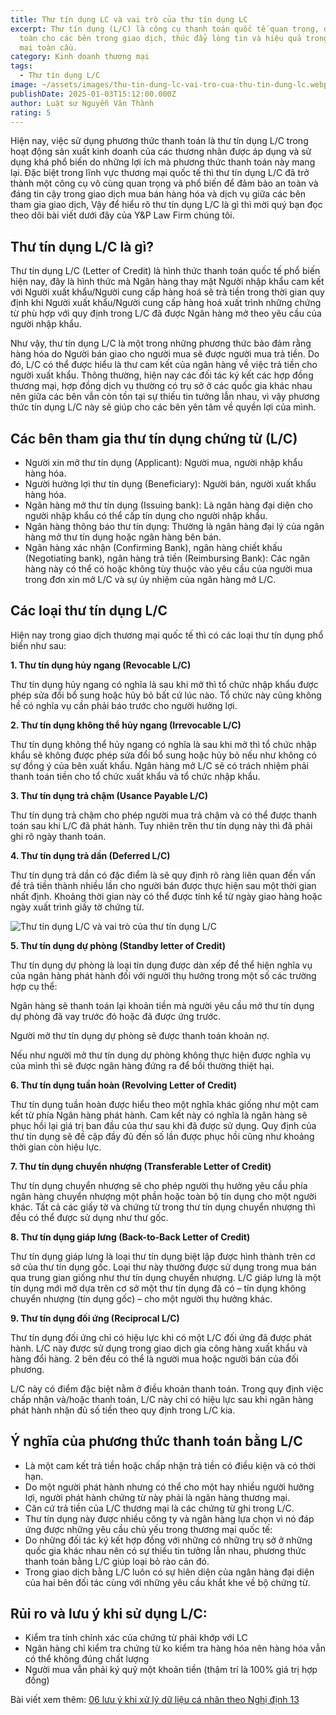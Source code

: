 ```yaml
---
title: Thư tín dụng LC và vai trò của thư tín dụng LC
excerpt: Thư tín dụng (L/C) là công cụ thanh toán quốc tế quan trọng, đảm bảo an
  toàn cho các bên trong giao dịch, thúc đẩy lòng tin và hiệu quả trong thương
  mại toàn cầu.
category: Kinh doanh thương mại
tags:
  - Thư tín dụng L/C
image: ~/assets/images/thu-tin-dung-lc-vai-tro-cua-thu-tin-dung-lc.webp
publishDate: 2025-01-03T15:12:00.000Z
author: Luật sư Nguyễn Văn Thành
rating: 5
---
```

Hiện nay, việc sử dụng phương thức thanh toán là thư tín dụng L/C trong hoạt động sản xuất kinh doanh của các thương nhân được áp dụng và sử dụng khá phổ biến do những lợi ích mà phương thức thanh toán này mang lại. Đặc biệt trong lĩnh vực thương mại quốc tế thì thư tín dụng L/C đã trở thành một công cụ vô cùng quan trọng và phổ biến để đảm bảo an toàn và đáng tin cậy trong giao dịch mua bán hàng hóa và dịch vụ giữa các bên tham gia giao dịch, Vậy để hiểu rõ thư tín dụng L/C là gì thì mời quý bạn đọc theo dõi bài viết dưới đây của Y&P Law Firm chúng tôi.

## Thư tín dụng L/C là gì?

Thư tín dụng L/C (Letter of Credit) là hình thức thanh toán quốc tế phổ biến hiện nay, đây là hình  thức mà Ngân hàng thay mặt Người  nhập  khẩu  cam  kết với  Người  xuất  khẩu/Người  cung  cấp hàng hoá sẽ trả tiền trong thời gian quy định khi  Người  xuất  khẩu/Người  cung  cấp hàng hoá xuất trình những chứng từ phù hợp với  quy  định trong L/C đã được Ngân hàng  mở  theo yêu cầu của người nhập khẩu.

Như vậy, thư tín dụng L/C là một trong những phương thức bảo đảm rằng hàng hóa do Người bán giao cho người mua sẽ được người mua trả tiền. Do đó, L/C có thể được hiểu là thư cam kết của ngân hàng về việc trả tiền cho người xuất khẩu. Thông thường, hiện nay các đối tác ký kết các hợp đồng thương mại, hợp đồng dịch vụ thường có trụ sở ở các quốc gia khác nhau nên giữa các bên vẫn còn tồn tại sự thiếu tin tưởng lẫn nhau, vì vậy phương thức tín dụng L/C này sẽ giúp cho các bên yên tâm về quyền lợi của mình.

## Các bên tham gia thư tín dụng chứng từ (L/C)

* Người xin mở thư tín dụng (Applicant): Người mua, người nhập khẩu hàng hóa.
* Người hưởng lợi thư tín dụng (Beneficiary): Người bán, người xuất khẩu hàng hóa.
* Ngân hàng mở thư tín dụng (Issuing bank): Là ngân hàng đại diện cho người nhập khẩu có thể cấp tín dụng cho người nhập khẩu.
* Ngân hàng thông báo thư tín dụng: Thường là ngân hàng đại lý của ngân hàng mở thư tín dụng hoặc ngân hàng bên bán.
* Ngân hàng xác nhận (Confirming Bank), ngân hàng chiết khấu (Negotiating bank), ngân hàng trả tiền (Reimbursing Bank): Các ngân hàng này có thể có hoặc không tùy thuộc vào yêu cầu của người mua trong đơn xin mở L/C và sự ủy nhiệm của ngân hàng mở L/C.

## Các loại thư tín dụng L/C

Hiện nay trong giao dịch thương mại quốc tế thì có các loại thư tín dụng phổ biến như sau:

**1. Thư tín dụng hủy ngang  (Revocable L/C)**

Thư tín dụng hủy ngang có nghĩa là sau khi mở thì tổ chức nhập khẩu được phép sửa đổi bổ sung hoặc hủy bỏ bất cứ lúc nào. Tổ chức này cũng không hề có nghĩa vụ cần phải báo trước cho người hưởng lợi.

**2. Thư tín dụng không thể hủy ngang (Irrevocable L/C)**

Thư tín dụng không thể hủy ngang có nghĩa là sau khi mở thì tổ chức nhập khẩu sẽ không được phép sửa đổi bổ sung hoặc hủy bỏ nếu như không có sự đồng ý của bên xuất khẩu. Ngân hàng mở L/C sẽ có trách nhiệm phải thanh toán tiền cho tổ chức xuất khẩu và tổ chức nhập khẩu.

**3. Thư tín dụng trả chậm (Usance Payable L/C)**

Thư tín dụng trả chậm cho phép người mua trả chậm và có thể được thanh toán sau khi L/C đã phát hành. Tuy nhiên trên thư tín dụng này thì đã phải ghi rõ ngày thanh toán. 

**4. Thư tín dụng trả dần (Deferred L/C)**

Thư tín dụng trả dần có đặc điểm là sẽ quy định rõ ràng liên quan đến vấn đề trả tiền thành nhiều lần cho người bán được thực hiện sau một thời gian nhất định. Khoảng thời gian này có thể được tính kể từ ngày giao hàng hoặc ngày xuất trình giấy tờ chứng từ.

![Thư tín dụng L/C và vai trò của thư tín dụng L/C](~/assets/images/thu-tin-dung-lc-vai-tro-cua-thu-tin-dung-1.png "Thư tín dụng L/C và vai trò của thư tín dụng L/C")

**5. Thư tín dụng dự phòng (Standby letter of Credit)**

Thư tín dụng dự phòng là loại tín dụng được dàn xếp để thể hiện nghĩa vụ của ngân hàng phát hành đối với người thụ hưởng trong một số các trường hợp cụ thể:

Ngân hàng sẽ thanh toán lại khoản tiền mà người yêu cầu mở thư tín dụng dự phòng đã vay trước đó hoặc đã được ứng trước.

Người mở thư tín dụng dự phòng sẽ được thanh toán khoản nợ.

Nếu như người mở thư tín dụng dự phòng không thực hiện được nghĩa vụ của mình thì sẽ được ngân hàng đứng ra để bồi thường thiệt hại. 

**6. Thư tín dụng tuần hoàn (Revolving Letter of Credit)**

Thư tín dụng tuần hoàn được hiểu theo một nghĩa khác giống như một cam kết từ phía Ngân hàng phát hành. Cam kết này có nghĩa là ngân hàng sẽ phục hồi lại giá trị ban đầu của thư sau khi đã được sử dụng. Quy định của thư tín dụng sẽ đề cập đầy đủ đến số lần được phục hồi cũng như khoảng thời gian còn hiệu lực.

**7. Thư tín dụng chuyển nhượng (Transferable Letter of Credit)**

Thư tín dụng chuyển nhượng sẽ cho phép người thụ hưởng yêu cầu phía ngân hàng chuyển nhượng một phần hoặc toàn bộ tín dụng cho một người khác. Tất cả các giấy tờ và chứng từ trong thư tín dụng chuyển nhượng thì đều có thể được sử dụng như thư gốc. 

**8. Thư tín dụng giáp lưng (Back-to-Back Letter of Credit)**

Thư tín dụng giáp lưng là loại thư tín dụng biệt lập được hình thành trên cơ sở của thư tín dụng gốc. Loại thư này thường được sử dụng trong mua bán qua trung gian giống như thư tín dụng chuyển nhượng. L/C giáp lưng là một tín dụng mới mở dựa trên cơ sở một thư tín dụng đã có – tín dụng không chuyển nhượng (tín dụng gốc) – cho một người thụ hưởng khác.

**9. Thư tín dụng đối ứng (Reciprocal L/C)**

Thư tín dụng đối ứng chỉ có hiệu lực khi có một L/C đối ứng đã được phát hành. L/C này được sử dụng trong giao dịch gia công hàng xuất khẩu và hàng đổi hàng. 2 bên đều có thể là người mua hoặc người bán của đối phương.

L/C này có điểm đặc biệt  nằm ở điều khoản thanh toán. Trong quy định việc chấp nhận và/hoặc thanh toán, L/C này chỉ có hiệu lực sau khi ngân hàng phát hành nhận đủ số tiền theo quy định trong L/C kia.

## Ý nghĩa của phương thức thanh toán bằng L/C

* Là một cam kết trả tiền hoặc chấp nhận trả tiền có điều kiện và có thời hạn.
* Do một người phát hành nhưng có thể cho một hay nhiều người hưởng lợi, người phát hành chứng từ này phải là ngân hàng thương mại.
* Căn cứ trả tiền của L/C thương mại là các chứng từ ghi trong L/C.
* Thư tín dụng này được nhiều công ty và ngân hàng lựa chọn vì nó đáp ứng được những  yêu cầu chủ yếu trong thương mại quốc tế:
* Do những đối tác ký kết hợp đồng với những có những trụ sở ở những quốc gia khác nhau nên có sự thiếu tin tưởng lẫn nhau, phương thức thanh toán bằng L/C giúp loại bỏ rào cản đó.
* Trong giao dịch bằng L/C luôn có sự hiên diện của ngân hàng đại diện của hai bên đối tác cùng với những yêu cầu khắt khe về  bộ chứng  từ.

## Rủi ro và lưu ý khi sử dụng L/C:

* Kiểm tra tính chính xác của chứng từ phải khớp với LC
* Ngân hàng chỉ kiểm tra chứng từ ko kiểm tra hàng hóa nên hàng hóa vẫn có thể không đúng chất lượng
* Người mua vẫn phải ký quỹ một khoản tiền (thậm trí là 100% giá trị hợp đồng)

Bài viết xem thêm: [06 lưu ý khi xử lý dữ liệu cá nhân theo Nghị định 13](https://vinhphuclawyers.vn/kien-thuc-phap-ly/doanh-nghiep-va-dau-tu-nuoc-ngoai/06-luu-y-khi-xu-ly-du-lieu-ca-nhan-theo-nghi-dinh-13-36106.htm)
